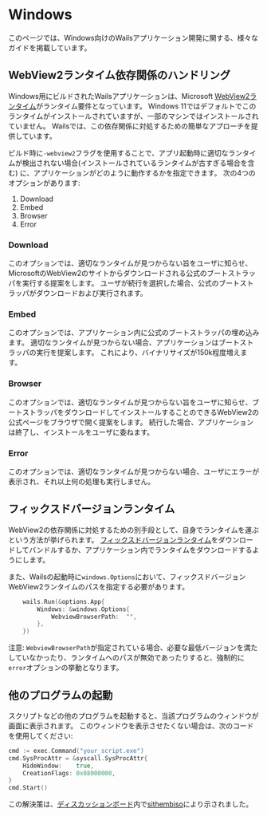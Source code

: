 # Windows

このページでは、Windows向けのWailsアプリケーション開発に関する、様々なガイドを掲載しています。

## WebView2ランタイム依存関係のハンドリング

Windows用にビルドされたWailsアプリケーションは、Microsoft [WebView2ランタイム](https://developer.microsoft.com/en-us/microsoft-edge/webview2/)がランタイム要件となっています。 Windows 11ではデフォルトでこのランタイムがインストールされていますが、一部のマシンではインストールされていません。 Wailsでは、この依存関係に対処するための簡単なアプローチを提供しています。

ビルド時に`-webview2`フラグを使用することで、アプリ起動時に適切なランタイムが検出されない場合(インストールされているランタイムが古すぎる場合を含む) に、アプリケーションがどのように動作するかを指定できます。 次の4つのオプションがあります:

1. Download
2. Embed
3. Browser
4. Error

### Download

このオプションでは、適切なランタイムが見つからない旨をユーザに知らせ、MicrosoftのWebView2のサイトからダウンロードされる公式のブートストラッパを実行する提案をします。 ユーザが続行を選択した場合、公式のブートストラッパがダウンロードおよび実行されます。

### Embed

このオプションでは、アプリケーション内に公式のブートストラッパの埋め込みます。 適切なランタイムが見つからない場合、アプリケーションはブートストラッパの実行を提案します。 これにより、バイナリサイズが150k程度増えます。

### Browser

このオプションでは、適切なランタイムが見つからない旨をユーザに知らせ、ブートストラッパをダウンロードしてインストールすることのできるWebView2の公式ページをブラウザで開く提案をします。 続行した場合、アプリケーションは終了し、インストールをユーザに委ねます。

### Error

このオプションでは、適切なランタイムが見つからない場合、ユーザにエラーが表示され、それ以上何の処理も実行しません。

## フィックスドバージョンランタイム

WebView2の依存関係に対処するための別手段として、自身でランタイムを運ぶという方法が挙げられます。 [フィックスドバージョンランタイム](https://developer.microsoft.com/microsoft-edge/webview2/#download-section)をダウンロードしてバンドルするか、アプリケーション内でランタイムをダウンロードするようにします。

また、Wailsの起動時に`windows.Options`において、フィックスドバージョンWebView2ランタイムのパスを指定する必要があります。

```go
    wails.Run(&options.App{
        Windows: &windows.Options{
            WebviewBrowserPath:  "",
        },
    })
```

注意: `WebviewBrowserPath`が指定されている場合、必要な最低バージョンを満たしていなかったり、ランタイムへのパスが無効であったりすると、強制的に`error`オプションの挙動となります。

## 他のプログラムの起動

スクリプトなどの他のプログラムを起動すると、当該プログラムのウィンドウが画面に表示されます。 このウィンドウを表示させたくない場合は、次のコードを使用してください:

```go
cmd := exec.Command("your_script.exe")
cmd.SysProcAttr = &syscall.SysProcAttr{
    HideWindow:    true,
    CreationFlags: 0x08000000,
}
cmd.Start()
```

この解決策は、[ディスカッションボード](https://github.com/cllsm/wails-win7/discussions/1734#discussioncomment-3386172)内で[sithembiso](https://github.com/sithembiso)により示されました。
